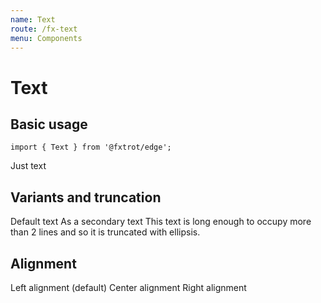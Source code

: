 ```yaml
---
name: Text
route: /fx-text
menu: Components
---
```



# Text

## Basic usage

```tsx
import { Text } from '@fxtrot/edge';
```

<Playground>
  <Text>Just text</Text>
</Playground>

## Variants and truncation

<Playground>
  <Stack>
    <Text>Default text</Text>
    <Text variant="light">As a secondary text</Text>
    <Box width="300px">
      <Text maxLines={1}>
        This text is long enough to occupy more than 2 lines and so it is truncated with ellipsis.
      </Text>
    </Box>
  </Stack>
</Playground>

## Alignment

<Playground>
  <Stack>
    <Text align="left">Left alignment (default)</Text>
    <Text align="center">Center alignment</Text>
    <Text align="right">Right alignment</Text>
  </Stack>
</Playground>
